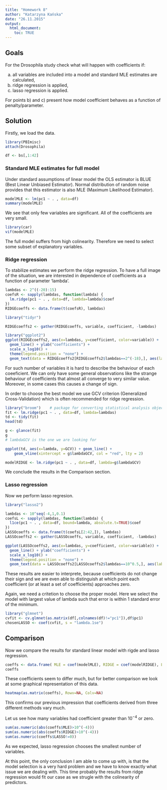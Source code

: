 ```yaml
---
title: "Homework 8"
author: "Katarzyna Kańska"
date: "26.11.2015"
output: 
  html_document:
    toc: TRUE
---
```



## Goals

For the Drosophila study check what will happen with coefficients if:

a) all variables are included into a model and standard MLE estimates are calculated,
b) ridge regression is applied,
c) lasso regression is applied.

For points b) and c) present how model coefficient behaves as a function of penalty/parameter.


## Solution

Firstly, we load the data.

```r
library(PBImisc)
attach(Drosophila)

df <- bs[,1:42]
```

### Standard MLE estimates for full model

Under standard assumptions of linear model the OLS estimator is BLUE (Best Linear Unbiased Estimator). Normal distribution of random noise provides that this estimator is also MLE (Maximum Likelihood Estimator).

```r
modelMLE <- lm(pc1 ~ . , data=df)
summary(modelMLE)
```

We see that only few variables are significant. All of the coefficients are very small.

```r
library(car)
vif(modelMLE)
```

The full model suffers from high colinearity. Therefore we need to select some subset of explanatory variables.


### Ridge regression

To stabilize estimates we perform the ridge regression. To have a full image of the situation, we are interested in dependence of coefficients as a function of parameter 'lambda'.

```r
lambdas <- 2^((-20):15)
coefsR <- sapply(lambdas, function(lambda) {
  lm.ridge(pc1 ~ . , data=df, lambda=lambda)$coef
})
RIDGEcoeffs <- data.frame(t(coefsR), lambdas)

library("tidyr")

RIDGEcoeffs2 <- gather(RIDGEcoeffs, variable, coefficient, -lambdas)

library("ggplot2")
ggplot(RIDGEcoeffs2, aes(x=lambdas, y=coefficient, color=variable)) +
  geom_line() + ylab("coefficients") +
  scale_x_log10() +
  theme(legend.position = "none") +
  geom_text(data = RIDGEcoeffs2[RIDGEcoeffs2$lambdas==2^(-18),], aes(label = variable), hjust = 0.7, vjust = 1, size=5)
```

For such number of variables it is hard to describe the behaviour of each coeeficient. We can only have some general observations like the strange behaviour of coefficients that almost all converge to very similar value. Moreover, in some cases this causes a change of sign.

In order to choose the best model we use GCV criterion (Generalized Cross-Validation) which is often recommended for ridge regression.

```r
library("broom")    # package for converting statistical analysis objects into tidy data frames
fit <- lm.ridge(pc1 ~ . , data=df, lambda=lambdas)
td <- tidy(fit)
head(td)

g <- glance(fit)
g
# lambdaGCV is the one we are looking for
```

```r
ggplot(td, aes(x=lambda, y=GCV)) + geom_line() +
    geom_vline(xintercept = g$lambdaGCV, col = "red", lty = 2)

modelRIDGE <- lm.ridge(pc1 ~ . , data=df, lambda=g$lambdaGCV)
```

We conclude the results in the Comparison section.

### Lasso regression

Now we perform lasso regresion.

```r
library("lasso2")

lambdas <- 10^seq(-4,1,0.1)
coefsL <- sapply(lambdas, function(lambda) {
  l1ce(pc1 ~ . , data=df, bound=lambda, absolute.t=TRUE)$coef
})
LASSOcoeffs <- data.frame(t(coefsL[2:42,]), lambdas)
LASSOcoeffs2 <- gather(LASSOcoeffs, variable, coefficient, -lambdas)

ggplot(LASSOcoeffs2, aes(x=lambdas, y=coefficient, color=variable)) +
  geom_line() + ylab("coefficients") +
  scale_x_log10() +
  theme(legend.position = "none") +
  geom_text(data = LASSOcoeffs2[LASSOcoeffs2$lambdas==10^0.5,], aes(label = variable), hjust = 0.7, vjust = 1, size=5)

```

These results are easier to interprete, because coefficients do not change their sign and we are even able to distinguish at which point each coefficient (or at least a set of coefficients) approaches zero.

Again, we need a critetion to choose the proper model. Here we select the model with largest value of lambda such that error is within 1 standard error of the minimum.

```r
library("glmnet")
cvfit <- cv.glmnet(as.matrix(df[,colnames(df)!="pc1"]),df$pc1)
chosenLASSO <- coef(cvfit, s = "lambda.1se")
```

## Comparison

Now we compare the results for standard linear model with rigde and lasso regression.

```r
coeffs <- data.frame( MLE = coef(modelMLE), RIDGE = coef(modelRIDGE), LASSO = as.numeric(chosenLASSO))
coeffs
```

These coefficients seem to differ much, but for better comparison we look at some graphical representation of this data.

```r
heatmap(as.matrix(coeffs), Rowv=NA, Colv=NA)
```

This confirms our previous impression that coefficients derived from three different methods vary much.

Let us see how many variables had coefficient greater than $10^{-4}$ or zero.

```r
sum(as.numeric(abs(coeffs$MLE)>10^(-4)))
sum(as.numeric(abs(coeffs$RIDGE)>10^(-4)))
sum(as.numeric(coeffs$LASSO!=0))
```

As we expected, lasso regression chooses the smallest number of variables.

At this point, the only conclusion I am able to come up with, is that the model selection is a very hard problem and we have to know exactly what issue we are dealing with. This time probably the results from ridge regression would fit our case as we strugle with the colinearity of predictors.